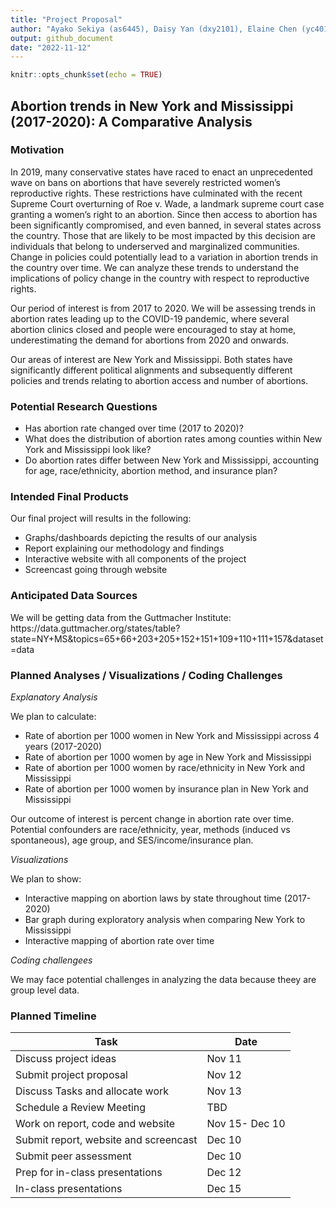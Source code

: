 ```yaml
---
title: "Project Proposal"
author: "Ayako Sekiya (as6445), Daisy Yan (dxy2101), Elaine Chen (yc4017), Kasturi Bhamidipati (kb3246), Maisie Sun (ms6360)"
output: github_document
date: "2022-11-12"
---
```


```r
knitr::opts_chunk$set(echo = TRUE)
```

## Abortion trends in New York and Mississippi (2017-2020): A Comparative Analysis

### Motivation

In 2019, many conservative states have raced to enact an unprecedented wave on bans on abortions that have severely restricted women’s reproductive rights. These restrictions have culminated with the recent Supreme Court overturning of Roe v. Wade, a landmark supreme court case granting a women’s right to an abortion. Since then access to abortion has been significantly compromised, and even banned, in several states across the country. Those that are likely to be most impacted by this decision are individuals that belong to underserved and marginalized communities. Change in policies could potentially lead to a variation in abortion trends in the country over time.  We can analyze these trends to understand the implications of policy change in the country with respect to reproductive rights.

Our period of interest is from 2017 to 2020. We will be assessing trends in abortion rates leading up to the COVID-19 pandemic, where several abortion clinics closed and people were encouraged to stay at home, underestimating the demand for abortions from 2020 and onwards.

Our areas of interest are New York and Mississippi. Both states have significantly different political alignments and subsequently different policies and trends relating to abortion access and number of abortions.

### Potential Research Questions

* Has abortion rate changed over time (2017 to 2020)?
* What does the distribution of abortion rates among counties within New York and Mississippi look like?
* Do abortion rates differ between New York and Mississippi, accounting for age, race/ethnicity, abortion method, and insurance plan?

### Intended Final Products

Our final project will results in the following:

* Graphs/dashboards depicting the results of our analysis 
* Report explaining our methodology and findings 
* Interactive website with all components of the project
* Screencast going through website

### Anticipated Data Sources

We will be getting data from the Guttmacher Institute: https://data.guttmacher.org/states/table?state=NY+MS&topics=65+66+203+205+152+151+109+110+111+157&dataset=data 

### Planned Analyses / Visualizations / Coding Challenges

*Explanatory Analysis*

We plan to calculate:

* Rate of abortion per 1000 women in New York and Mississippi across 4 years (2017-2020)
* Rate of abortion per 1000 women by age in New York and Mississippi
* Rate of abortion per 1000 women by race/ethnicity in New York and Mississippi
* Rate of abortion per 1000 women by insurance plan in New York and Mississippi

Our outcome of interest is percent change in abortion rate over time. Potential confounders are race/ethnicity, year, methods (induced vs spontaneous), age group, and SES/income/insurance plan.

*Visualizations*

We plan to show:

* Interactive mapping on abortion laws by state throughout time (2017-2020)
* Bar graph during exploratory analysis when comparing New York to Mississippi
* Interactive mapping of abortion rate over time

*Coding challengees*

We may face potential challenges in analyzing the data because theey are group level data.

### Planned Timeline

| Task                                  | Date           |
| ------------------------------------- | -------------- |
| Discuss project ideas                 | Nov 11         |
| Submit project proposal               | Nov 12         |
| Discuss Tasks and allocate work       | Nov 13         |
| Schedule a Review Meeting             | TBD            |
| Work on report, code and website      | Nov 15- Dec 10 |
| Submit report, website and screencast | Dec 10         |
| Submit peer assessment                | Dec 10         |
| Prep for in-class presentations       | Dec 12         |
| In-class presentations                | Dec 15         |

